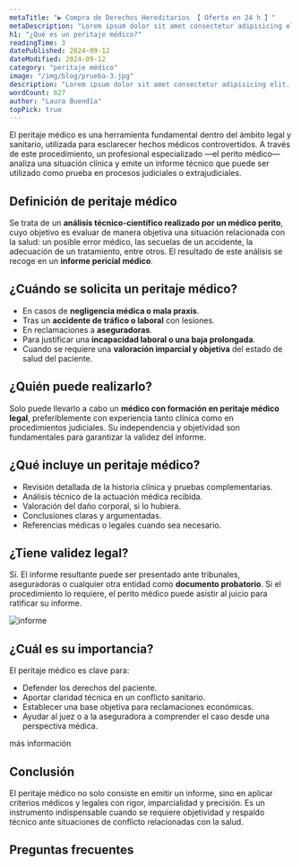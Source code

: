 ```yaml
---
metaTitle: "▶ Compra de Derechos Hereditarios 【 Oferta en 24 h 】"
metaDescription: "Lorem ipsum dolor sit amet consectetur adipisicing elit. Cupiditate porro rerum vitae accusantium sunt tempora! Accusamus delectus doloremque"
h1: "¿Qué es un peritaje médico?"
readingTime: 3
datePublished: 2024-09-12
dateModified: 2024-09-12
category: "peritaje médico"
image: "/img/blog/prueba-3.jpg"
description: "Lorem ipsum dolor sit amet consectetur adipisicing elit. Cupiditate porro rerum vitae accusantium sunt tempora! Accusamus delectus doloremque."
wordCount: 827
author: "Laura Buendía"
topPick: true
---
```



El peritaje médico es una herramienta fundamental dentro del ámbito legal y sanitario, utilizada para esclarecer hechos médicos controvertidos. A través de este procedimiento, un profesional especializado —el perito médico— analiza una situación clínica y emite un informe técnico que puede ser utilizado como prueba en procesos judiciales o extrajudiciales.

## Definición de peritaje médico

Se trata de un **análisis técnico-científico realizado por un médico perito**, cuyo objetivo es evaluar de manera objetiva una situación relacionada con la salud: un posible error médico, las secuelas de un accidente, la adecuación de un tratamiento, entre otros. El resultado de este análisis se recoge en un **informe pericial médico**.

## ¿Cuándo se solicita un peritaje médico?

- En casos de **negligencia médica o mala praxis**.
- Tras un **accidente de tráfico o laboral** con lesiones.
- En reclamaciones a **aseguradoras**.
- Para justificar una **incapacidad laboral o una baja prolongada**.
- Cuando se requiere una **valoración imparcial y objetiva** del estado de salud del paciente.

## ¿Quién puede realizarlo?

Solo puede llevarlo a cabo un **médico con formación en peritaje médico legal**, preferiblemente con experiencia tanto clínica como en procedimientos judiciales. Su independencia y objetividad son fundamentales para garantizar la validez del informe.

<CtaLinks modifier="service-page" />

## ¿Qué incluye un peritaje médico?

- Revisión detallada de la historia clínica y pruebas complementarias.
- Análisis técnico de la actuación médica recibida.
- Valoración del daño corporal, si lo hubiera.
- Conclusiones claras y argumentadas.
- Referencias médicas o legales cuando sea necesario.

## ¿Tiene validez legal?

Sí. El informe resultante puede ser presentado ante tribunales, aseguradoras o cualquier otra entidad como **documento probatorio**. Si el procedimiento lo requiere, el perito médico puede asistir al juicio para ratificar su informe.

<Image
  src="/img/services/informe-medico-pericial.jpeg"
  alt="informe"
  height={1200}
  width={750}
/>

## ¿Cuál es su importancia?

El peritaje médico es clave para:

- Defender los derechos del paciente.
- Aportar claridad técnica en un conflicto sanitario.
- Establecer una base objetiva para reclamaciones económicas.
- Ayudar al juez o a la aseguradora a comprender el caso desde una perspectiva médica.

<MainCta modifier="service-page">más información</MainCta>

## Conclusión

El peritaje médico no solo consiste en emitir un informe, sino en aplicar criterios médicos y legales con rigor, imparcialidad y precisión. Es un instrumento indispensable cuando se requiere objetividad y respaldo técnico ante situaciones de conflicto relacionadas con la salud.

## Preguntas frecuentes

<FAQ faqs={FAQ_CALCULAR_INDEMNIZACION} />
